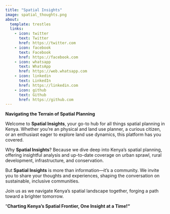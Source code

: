 ---
title: "Spatial Insights"
image: spatial_thoughts.png
about:
  template: trestles
  links:
    - icon: twitter
      text: Twitter
      href: https://twitter.com
    - icon: facebook
      text: Facebook
      href: https://facebook.com
    - icon: whatsapp
      text: WhatsApp
      href: https://web.whatsapp.com
    - icon: linkedin
      text: LinkedIn
      href: https://linkedin.com
    - icon: github
      text: Github
      href: https://github.com
---

**Navigating the Terrain of Spatial Planning**

Welcome to **Spatial Insights**, your go-to hub for all things spatial planning in Kenya. Whether you're an physical and land use planner, a curious citizen, or an enthusiast eager to explore land use dynamics, this platform has you covered.

Why **Spatial Insights**? Because we dive deep into Kenya's spatial planning, offering insightful analysis and up-to-date coverage on urban sprawl, rural development, infrastructure, and conservation.

But **Spatial Insights** is more than information—it's a community. We invite you to share your thoughts and experiences, shaping the conversation on sustainable, inclusive communities.

Join us as we navigate Kenya's spatial landscape together, forging a path toward a brighter tomorrow.

"**Charting Kenya's Spatial Frontier, One Insight at a Time!"**
